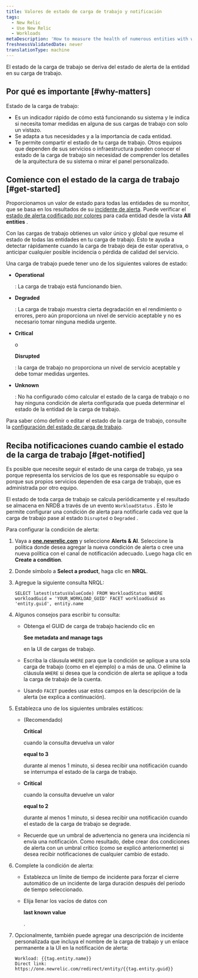 ```yaml
---
title: Valores de estado de carga de trabajo y notificación
tags:
  - New Relic
  - Use New Relic
  - Workloads
metaDescription: 'How to measure the health of numerous entities with workload status, and alert on workload status.'
freshnessValidatedDate: never
translationType: machine
---
```


El estado de la carga de trabajo se deriva del estado de alerta de la entidad en su carga de trabajo.

## Por qué es importante [#why-matters]

Estado de la carga de trabajo:

* Es un indicador rápido de cómo está funcionando su sistema y le indica si necesita tomar medidas en alguna de sus cargas de trabajo con solo un vistazo.
* Se adapta a tus necesidades y a la importancia de cada entidad.
* Te permite compartir el estado de tu carga de trabajo. Otros equipos que dependen de sus servicios o infraestructura pueden conocer el estado de la carga de trabajo sin necesidad de comprender los detalles de la arquitectura de su sistema o mirar el panel personalizado.

## Comience con el estado de la carga de trabajo [#get-started]

Proporcionamos un valor de estado para todas las entidades de su monitor, que se basa en los resultados de su [incidente de alerta](/docs/alerts). Puede verificar el [estado de alerta codificado por colores](/docs/alerts/new-relic-alerts/configuring-alert-policies/identify-entities-without-alert-policies#colors) para cada entidad desde la vista <DoNotTranslate>**All entities**</DoNotTranslate> .

Con las cargas de trabajo obtienes un valor único y global que resume el estado de todas las entidades en tu carga de trabajo. Esto te ayuda a detectar rápidamente cuando la carga de trabajo deja de estar operativa, o anticipar cualquier posible incidencia o pérdida de calidad del servicio.

Una carga de trabajo puede tener uno de los siguientes valores de estado:

* <DoNotTranslate>**Operational**</DoNotTranslate>

  : La carga de trabajo está funcionando bien.

* <DoNotTranslate>**Degraded**</DoNotTranslate>

  : La carga de trabajo muestra cierta degradación en el rendimiento o errores, pero aún proporciona un nivel de servicio aceptable y no es necesario tomar ninguna medida urgente.

* <DoNotTranslate>**Critical**</DoNotTranslate>

  o

  <DoNotTranslate>**Disrupted**</DoNotTranslate>

  : la carga de trabajo no proporciona un nivel de servicio aceptable y debe tomar medidas urgentes.

* <DoNotTranslate>**Unknown**</DoNotTranslate>

  : No ha configurado cómo calcular el estado de la carga de trabajo o no hay ninguna condición de alerta configurada que pueda determinar el estado de la entidad de la carga de trabajo.

Para saber cómo definir o editar el estado de la carga de trabajo, consulte la [configuración del estado de carga de trabajo](/docs/workload-status-configuration).

## Reciba notificaciones cuando cambie el estado de la carga de trabajo [#get-notified]

Es posible que necesite seguir el estado de una carga de trabajo, ya sea porque representa los servicios de los que es responsable su equipo o porque sus propios servicios dependen de esa carga de trabajo, que es administrada por otro equipo.

El estado de toda carga de trabajo se calcula periódicamente y el resultado se almacena en NRDB a través de un evento `WorkloadStatus` . Esto le permite configurar una condición de alerta para notificarle cada vez que la carga de trabajo pase al estado `Disrupted` o `Degraded` .

Para configurar la condición de alerta:

1. Vaya a <DoNotTranslate>**[one.newrelic.com](https://one.newrelic.com/all-capabilities)**</DoNotTranslate> y seleccione <DoNotTranslate>**Alerts & AI**</DoNotTranslate>. Seleccione la política donde desea agregar la nueva condición de alerta o cree una nueva política con el canal de notificación adecuado. Luego haga clic en <DoNotTranslate>**Create a condition**</DoNotTranslate>.

2. Donde símbolo a <DoNotTranslate>**Select a product**</DoNotTranslate>, haga clic en <DoNotTranslate>**NRQL**</DoNotTranslate>.

3. Agregue la siguiente consulta NRQL:

   ```
   SELECT latest(statusValueCode) FROM WorkloadStatus WHERE workloadGuid = 'YOUR_WORKLOAD_GUID' FACET workloadGuid as 'entity.guid', entity.name
   ```

4. Algunos consejos para escribir tu consulta:

   * Obtenga el GUID de carga de trabajo haciendo clic en

     <DoNotTranslate>**See metadata and manage tags**</DoNotTranslate>

     en la UI de cargas de trabajo.

   * Escriba la cláusula `WHERE` para que la condición se aplique a una sola carga de trabajo (como en el ejemplo) o a más de una. O elimine la cláusula `WHERE` si desea que la condición de alerta se aplique a toda la carga de trabajo de la cuenta.

   * Usando `FACET` puedes usar estos campos en la descripción de la alerta (se explica a continuación).

5. Establezca uno de los siguientes umbrales estáticos:

   * (Recomendado)

     <DoNotTranslate>**Critical**</DoNotTranslate>

     cuando la consulta devuelva un valor

     <DoNotTranslate>**equal to 3**</DoNotTranslate>

     durante al menos 1 minuto, si desea recibir una notificación cuando se interrumpa el estado de la carga de trabajo.

   * <DoNotTranslate>**Critical**</DoNotTranslate>

     cuando la consulta devuelve un valor

     <DoNotTranslate>**equal to 2**</DoNotTranslate>

     durante al menos 1 minuto, si desea recibir una notificación cuando el estado de la carga de trabajo se degrade.

   * Recuerde que un umbral de advertencia no genera una incidencia ni envía una notificación. Como resultado, debe crear dos condiciones de alerta con un umbral crítico (como se explicó anteriormente) si desea recibir notificaciones de cualquier cambio de estado.

6. Complete la condición de alerta:

   * Establezca un límite de tiempo de incidente para forzar el cierre automático de un incidente de larga duración después del período de tiempo seleccionado.

   * Elija llenar los vacíos de datos con

     <DoNotTranslate>**last known value**</DoNotTranslate>

     .

7. Opcionalmente, también puede agregar una descripción de incidente personalizada que incluya el nombre de la carga de trabajo y un enlace permanente a la UI en la notificación de alerta:

   ```
   Workload: {{tag.entity.name}}
   Direct link: https://one.newrelic.com/redirect/entity/{{tag.entity.guid}}
   ```